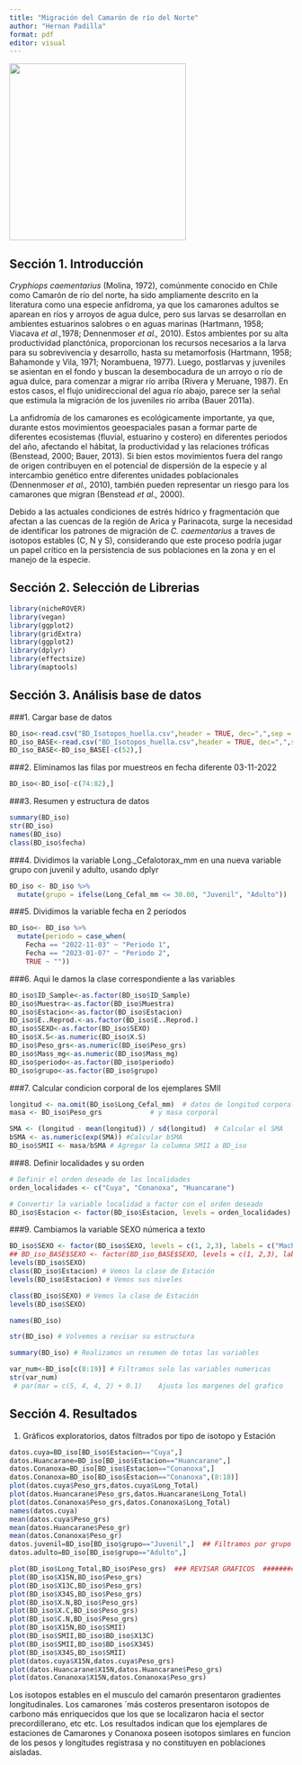 ---
title: "Migración del Camarón de río del Norte"
author: "Hernan Padilla"
format: pdf
editor: visual
---

![](logo_ifop.png){fig-align="center" width="314"}

## Sección 1. Introducción

::: justify
*Cryphiops caementarius* (Molina, 1972), comúnmente conocido en Chile como Camarón de río del norte, ha sido ampliamente descrito en la literatura como una especie anfídroma, ya que los camarones adultos se aparean en ríos y arroyos de agua dulce, pero sus larvas se desarrollan en ambientes estuarinos salobres o en aguas marinas (Hartmann, 1958; Viacava *et al.,*1978; Dennenmoser *et al.,* 2010). Estos ambientes por su alta productividad planctónica, proporcionan los recursos necesarios a la larva para su sobrevivencia y desarrollo, hasta su metamorfosis (Hartmann, 1958; Bahamonde y Vila, 1971; Norambuena, 1977). Luego, postlarvas y juveniles se asientan en el fondo y buscan la desembocadura de un arroyo o río de agua dulce, para comenzar a migrar río arriba (Rivera y Meruane, 1987). En estos casos, el flujo unidireccional del agua río abajo, parece ser la señal que estimula la migración de los juveniles río arriba (Bauer 2011a).

La anfidromía de los camarones es ecológicamente importante, ya que, durante estos movimientos geoespaciales pasan a formar parte de diferentes ecosistemas (fluvial, estuarino y costero) en diferentes periodos del año, afectando el hábitat, la productividad y las relaciones tróficas (Benstead, 2000; Bauer, 2013). Si bien estos movimientos fuera del rango de origen contribuyen en el potencial de dispersión de la especie y al intercambio genético entre diferentes unidades poblacionales (Dennenmoser *et al.,* 2010), también pueden representar un riesgo para los camarones que migran (Benstead *et al.,* 2000).

Debido a las actuales condiciones de estrés hídrico y fragmentación que afectan a las cuencas de la región de Arica y Parinacota, surge la necesidad de identificar los patrones de migración de *C. caementarius* a traves de isotopos estables (C, N y S), considerando que este proceso podría jugar un papel crítico en la persistencia de sus poblaciones en la zona y en el manejo de la especie.
:::

## Sección 2. Selección de Librerias

```{r}

library(nicheROVER)
library(vegan)
library(ggplot2)
library(gridExtra)
library(ggplot2)
library(dplyr)
library(effectsize)
library(maptools)
```

## Sección 3. Análisis base de datos

###1. Cargar base de datos

```{r}
BD_iso<-read.csv("BD_Isotopos_huella.csv",header = TRUE, dec=",",sep = ";")
BD_iso_BASE<-read.csv("BD_Isotopos_huella.csv",header = TRUE, dec=",",sep = ";")
BD_iso_BASE<-BD_iso_BASE[-c(52),]
```

###2. Eliminamos las filas por muestreos en fecha diferente 03-11-2022

```{r}
BD_iso<-BD_iso[-c(74:82),]
```

###3. Resumen y estructura de datos

```{r}
summary(BD_iso)
str(BD_iso)
names(BD_iso)
class(BD_iso$fecha)
```

###4. Dividimos la variable Long.\_Cefalotorax_mm en una nueva variable grupo con juvenil y adulto, usando dplyr

```{r}
BD_iso <- BD_iso %>%
  mutate(grupo = ifelse(Long_Cefal_mm <= 30.00, "Juvenil", "Adulto"))
```

###5. Dividimos la variable fecha en 2 periodos

```{r}
BD_iso<- BD_iso %>%
  mutate(periodo = case_when(
    Fecha == "2022-11-03" ~ "Periodo 1",
    Fecha == "2023-01-07" ~ "Periodo 2",
    TRUE ~ ""))

```

###6. Aqui le damos la clase correspondiente a las variables

```{r}

BD_iso$ID_Sample<-as.factor(BD_iso$ID_Sample)
BD_iso$Muestra<-as.factor(BD_iso$Muestra)
BD_iso$Estacion<-as.factor(BD_iso$Estacion)
BD_iso$E..Reprod.<-as.factor(BD_iso$E..Reprod.)
BD_iso$SEXO<-as.factor(BD_iso$SEXO)
BD_iso$X.S<-as.numeric(BD_iso$X.S)
BD_iso$Peso_grs<-as.numeric(BD_iso$Peso_grs)
BD_iso$Mass_mg<-as.numeric(BD_iso$Mass_mg)
BD_iso$periodo<-as.factor(BD_iso$periodo) 
BD_iso$grupo<-as.factor(BD_iso$grupo)

```

###7. Calcular condicion corporal de los ejemplares SMII

```{r}
longitud <- na.omit(BD_iso$Long_Cefal_mm)  # datos de longitud corporal
masa <- BD_iso$Peso_grs            # y masa corporal

SMA <- (longitud - mean(longitud)) / sd(longitud)  # Calcular el SMA
bSMA <- as.numeric(exp(SMA)) #Calcular bSMA
BD_iso$SMII <- masa/bSMA # Agregar la columna SMII a BD_iso
```

###8. Definir localidades y su orden

```{r}
# Definir el orden deseado de las localidades
orden_localidades <- c("Cuya", "Conanoxa", "Huancarane")

# Convertir la variable localidad a factor con el orden deseado
BD_iso$Estacion <- factor(BD_iso$Estacion, levels = orden_localidades)

```

###9. Cambiamos la variable SEXO númerica a texto

```{r}
BD_iso$SEXO <- factor(BD_iso$SEXO, levels = c(1, 2,3), labels = c("Macho", "Hembra", "Indeter"))
## BD_iso_BASE$SEXO <- factor(BD_iso_BASE$SEXO, levels = c(1, 2,3), labels = c("Macho", "Hembra", "Indeter"))
levels(BD_iso$SEXO)
class(BD_iso$Estacion) # Vemos la clase de Estación
levels(BD_iso$Estacion) # Vemos sus niveles

class(BD_iso$SEXO) # Vemos la clase de Estación
levels(BD_iso$SEXO)

names(BD_iso)

str(BD_iso) # Volvemos a revisar su estructura

summary(BD_iso) # Realizamos un resumen de totas las variables

var_num<-BD_iso[c(8:19)] # Filtramos solo las variables numericas
str(var_num)
 # par(mar = c(5, 4, 4, 2) + 0.1)    Ajusta los margenes del grafico

```

## Sección 4. Resultados

1.  Gráficos exploratorios, datos filtrados por tipo de isotopo y Estación

```{r}
datos.cuya=BD_iso[BD_iso$Estacion=="Cuya",]
datos.Huancarane=BD_iso[BD_iso$Estacion=="Huancarane",]
datos.Conanoxa=BD_iso[BD_iso$Estacion=="Conanoxa",]
datos.Conanoxa=BD_iso[BD_iso$Estacion=="Conanoxa",(8:18)]
plot(datos.cuya$Peso_grs,datos.cuya$Long_Total)
plot(datos.Huancarane$Peso_grs,datos.Huancarane$Long_Total)
plot(datos.Conanoxa$Peso_grs,datos.Conanoxa$Long_Total)
names(datos.cuya)
mean(datos.cuya$Peso_grs)
mean(datos.Huancarane$Peso_gr)
mean(datos.Conanoxa$Peso_gr)
datos.juvenil=BD_iso[BD_iso$grupo=="Juvenil",]  ## Filtramos por grupo
datos.adulto=BD_iso[BD_iso$grupo=="Adulto",]

plot(BD_iso$Long_Total,BD_iso$Peso_grs)  ### REVISAR GRAFICOS  #########
plot(BD_iso$X15N,BD_iso$Peso_grs)
plot(BD_iso$X13C,BD_iso$Peso_grs)
plot(BD_iso$X34S,BD_iso$Peso_grs)
plot(BD_iso$X.N,BD_iso$Peso_grs)
plot(BD_iso$X.C,BD_iso$Peso_grs)
plot(BD_iso$C.N,BD_iso$Peso_grs)
plot(BD_iso$X15N,BD_iso$SMII)
plot(BD_iso$SMII,BD_iso$BD_iso$X13C)
plot(BD_iso$SMII,BD_iso$BD_iso$X34S)
plot(BD_iso$X34S,BD_iso$SMII)
plot(datos.cuya$X15N,datos.cuya$Peso_grs)
plot(datos.Huancarane$X15N,datos.Huancarane$Peso_grs)
plot(datos.Conanoxa$X15N,datos.Conanoxa$Peso_grs)

```

Los isotopos estables en el musculo del camarón presentaron gradientes longitudinales. Los camarones ´más costeros presentaron isotopos de carbono más enriquecidos que los que se localizaron hacia el sector precordillerano, etc etc. Los resultados indican que los ejemplares de estaciones de Camarones y Conanoxa poseen isotopos simlares en funcion de los pesos y longitudes registrasa y no constituyen en poblaciones aisladas.


